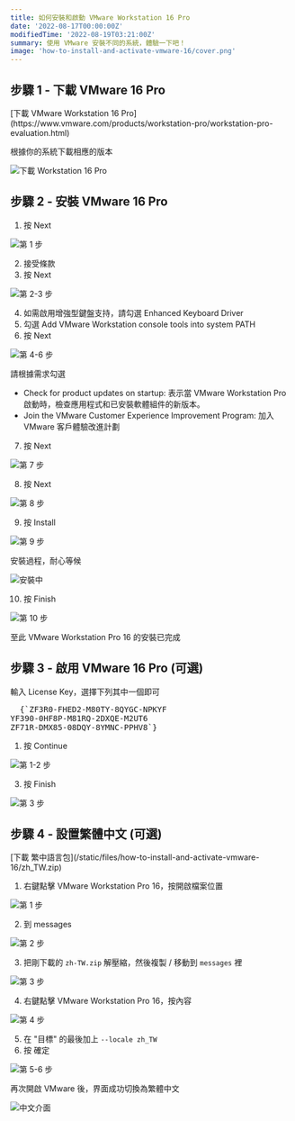 ```yaml
---
title: 如何安裝和啟動 VMware Workstation 16 Pro
date: '2022-08-17T00:00:00Z'
modifiedTime: '2022-08-19T03:21:00Z'
summary: 使用 VMware 安裝不同的系統，體驗一下吧！
image: 'how-to-install-and-activate-vmware-16/cover.png'
---
```


## 步驟 1 - 下載 VMware 16 Pro

<Alert icon='🔗' title='連結' color='blue' radius='md'>
  [下載 VMware Workstation 16
  Pro](https://www.vmware.com/products/workstation-pro/workstation-pro-evaluation.html)
</Alert>

根據你的系統下載相應的版本

![下載 Workstation 16 Pro](</static/images/blog/how-to-install-and-activate-vmware-16/step-1(1).png>)

## 步驟 2 - 安裝 VMware 16 Pro

1. 按 Next

![第 1 步](</static/images/blog/how-to-install-and-activate-vmware-16/step-2(1).png>)

2. 接受條款
3. 按 Next

![第 2-3 步](</static/images/blog/how-to-install-and-activate-vmware-16/step-2(2-3).png>)

4. 如需啟用增強型鍵盤支持，請勾選 Enhanced Keyboard Driver
5. 勾選 Add VMware Workstation console tools into system PATH
6. 按 Next

![第 4-6 步](</static/images/blog/how-to-install-and-activate-vmware-16/step-2(4-6).png>)

請根據需求勾選

- Check for product updates on startup: 表示當 VMware Workstation Pro 啟動時，檢查應用程式和已安裝軟體組件的新版本。
- Join the VMware Customer Experience Improvement Program: 加入 VMware 客戶體驗改進計劃

7. 按 Next

![第 7 步](</static/images/blog/how-to-install-and-activate-vmware-16/step-2(7).png>)

8. 按 Next

![第 8 步](</static/images/blog/how-to-install-and-activate-vmware-16/step-2(8).png>)

9. 按 Install

![第 9 步](</static/images/blog/how-to-install-and-activate-vmware-16/step-2(9).png>)

<Alert icon='💡' title='提示' color='yellow' radius='md'>
  安裝過程，耐心等候
</Alert>

![安裝中](/static/images/blog/how-to-install-and-activate-vmware-16/installing.png)

10. 按 Finish

![第 10 步](</static/images/blog/how-to-install-and-activate-vmware-16/step-2(10).png>)

至此 VMware Workstation Pro 16 的安裝已完成

## 步驟 3 - 啟用 VMware 16 Pro (可選)

輸入 License Key，選擇下列其中一個即可

<Pre>
  {`ZF3R0-FHED2-M80TY-8QYGC-NPKYF
YF390-0HF8P-M81RQ-2DXQE-M2UT6
ZF71R-DMX85-08DQY-8YMNC-PPHV8`}
</Pre>

1. 按 Continue

![第 1-2 步](</static/images/blog/how-to-install-and-activate-vmware-16/step-3(1-2).png>)

3. 按 Finish

![第 3 步](</static/images/blog/how-to-install-and-activate-vmware-16/step-3(3).png>)

## 步驟 4 - 設置繁體中文 (可選)

<Alert icon='🔗' title='連結' color='blue' radius='md'>
  [下載
  繁中語言包](/static/files/how-to-install-and-activate-vmware-16/zh_TW.zip)
</Alert>

1. 右鍵點擊 VMware Workstation Pro 16，按開啟檔案位置

![第 1 步](</static/images/blog/how-to-install-and-activate-vmware-16/step-4(1).png>)

2. 到 messages

![第 2 步](</static/images/blog/how-to-install-and-activate-vmware-16/step-4(2).png>)

3. 把剛下載的 `zh-TW.zip` 解壓縮，然後複製 / 移動到 `messages` 裡

![第 3 步](</static/images/blog/how-to-install-and-activate-vmware-16/step-4(3).png>)

4. 右鍵點擊 VMware Workstation Pro 16，按內容

![第 4 步](</static/images/blog/how-to-install-and-activate-vmware-16/step-4(4).png>)

5. 在 "目標" 的最後加上 `--locale zh_TW`
6. 按 確定

![第 5-6 步](</static/images/blog/how-to-install-and-activate-vmware-16/step-4(5-6).png>)

再次開啟 VMware 後，界面成功切換為繁體中文

![中文介面](/static/images/blog/how-to-install-and-activate-vmware-16/chinese.png)
